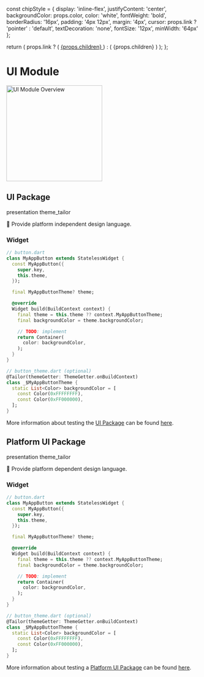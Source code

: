   const chipStyle = {
    display: 'inline-flex', 
    justifyContent: 'center',
    backgroundColor: props.color,
    color: 'white',
    fontWeight: 'bold',
    borderRadius: '16px',
    padding: '4px 12px',
    margin: '4px',
    cursor: props.link ? 'pointer' : 'default',
    textDecoration: 'none',
    fontSize: '12px',
    minWidth: '64px'
  };

  return (
    props.link ? (
      <a href={props.link} style={chipStyle} target="_blank" rel="noopener noreferrer">
        {props.children}
      </a>
    ) : (
      <span style={chipStyle}>
        {props.children}
      </span>
    )
  );
};

# UI Module

<Image
  src="assets/ui_module_overview.svg"
  alt="UI Module Overview"
  zoom={false}
  height="250"
/>

## UI Package

<div>
  <Chip color="#F9C809">presentation</Chip>
  <Chip color="#867DA1">theme_tailor</Chip>
</div>

🎯 Provide platform independent design language.

### Widget

```dart
// button.dart
class MyAppButton extends StatelessWidget {
  const MyAppButton({
    super.key,
    this.theme,
  });

  final MyAppButtonTheme? theme;

  @override
  Widget build(BuildContext context) {
    final theme = this.theme ?? context.MyAppButtonTheme;
    final backgroundColor = theme.backgroundColor;

    // TODO: implement
    return Container(
      color: backgroundColor,
    );
  }
}

// button_theme.dart (optional)
@Tailor(themeGetter: ThemeGetter.onBuildContext)
class _$MyAppButtonTheme {
  static List<Color> backgroundColor = [
    const Color(0xFFFFFFFF),
    const Color(0xFF000000),
  ];
}
```

More information about testing the [UI Package](/architecture/ui-module#ui-package) can be found [here](/architecture/testing#testing-ui-package).

## Platform UI Package

<div>
  <Chip color="#F9C809">presentation</Chip>
  <Chip color="#867DA1">theme_tailor</Chip>
</div>

🎯 Provide platform dependent design language.

### Widget

```dart
// button.dart
class MyAppButton extends StatelessWidget {
  const MyAppButton({
    super.key,
    this.theme,
  });

  final MyAppButtonTheme? theme;

  @override
  Widget build(BuildContext context) {
    final theme = this.theme ?? context.MyAppButtonTheme;
    final backgroundColor = theme.backgroundColor;

    // TODO: implement
    return Container(
      color: backgroundColor,
    );
  }
}

// button_theme.dart (optional)
@Tailor(themeGetter: ThemeGetter.onBuildContext)
class _$MyAppButtonTheme {
  static List<Color> backgroundColor = [
    const Color(0xFFFFFFFF),
    const Color(0xFF000000),
  ];
}
```

More information about testing a [Platform UI Package](/architecture/ui-module#platform-ui-package) can be found [here](/architecture/testing#testing-ui-package).
